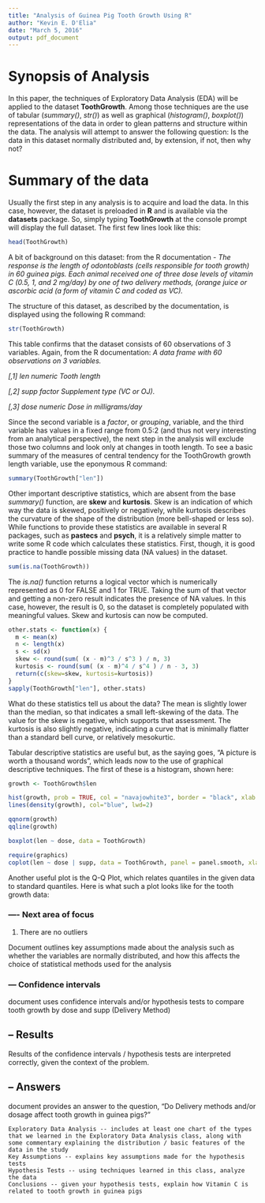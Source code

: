 ```yaml
---
title: "Analysis of Guinea Pig Tooth Growth Using R"
author: "Kevin E. D'Elia"
date: "March 5, 2016"
output: pdf_document
---
```


# Synopsis of Analysis
In this paper, the techniques of Exploratory Data Analysis (EDA) will be applied to the dataset __ToothGrowth__.  Among those techniques are the use of tabular (_summary()_, _str()_) as well as graphical (_histogram()_, _boxplot()_) representations of the data in order to glean patterns and structure within the data.  The analysis will attempt to answer the following question:  Is the data in this dataset normally distributed and, by extension, if not, then why not?

# Summary of the data
Usually the first step in any analysis is to acquire and load the data.  In this case, however, the dataset is preloaded in __R__ and is available via the __datasets__ package.  So, simply typing __ToothGrowth__ at the console prompt will display the full dataset.  The first few lines look like this:
```r
head(ToothGrowth)
```
A bit of background on this dataset:  from the R documentation - _The response is the length of odontoblasts (cells responsible for tooth growth) in 60 guinea pigs. Each animal received one of three dose levels of vitamin C (0.5, 1, and 2 mg/day) by one of two delivery methods, (orange juice or ascorbic acid (a form of vitamin C and coded as VC)._

The structure of this dataset, as described by the documentation, is displayed using the following R command:
```r
str(ToothGrowth)
```

This table confirms that the dataset consists of 60 observations of 3 variables.  Again, from the R documentation: 
_A data frame with 60 observations on 3 variables._

_[,1]	 len	 numeric	 Tooth length_

_[,2]	 supp	 factor	 Supplement type (VC or OJ)._

_[,3]	 dose	 numeric	 Dose in milligrams/day_

Since the second variable is a _factor_, or _grouping_, variable, and the third variable has values in a fixed range from 0.5:2 (and thus not very interesting from an analytical perspective), the next step in the analysis will exclude those two columns and look only at changes in tooth length.  To see a basic summary of the measures of central tendency for the ToothGrowth growth length variable, use the eponymous R command:
```r
summary(ToothGrowth["len"])
```

Other important descriptive statistics, which are absent from the base _summary()_ function, are __skew__ and __kurtosis__.  Skew is an indication of which way the data is skewed, positively or negatively, while kurtosis describes the curvature of the shape of the distribution (more bell-shaped or less so).  While functions to provide these statistics are available in several R packages, such as __pastecs__ and __psych__, it is a relatively simple matter to write some R code which calculates these statistics.  First, though, it is good practice to handle possible missing data (NA values) in the dataset.
```r
sum(is.na(ToothGrowth))
```

The _is.na()_ function returns a logical vector which is numerically represented as 0 for FALSE and 1 for TRUE.  Taking the sum of that vector and getting a non-zero result indicates the presence of NA values.  In this case, however, the result is 0, so the dataset is completely populated with meaningful values.  Skew and kurtosis can now be computed.

```r
other.stats <- function(x) {
  m <- mean(x)
  n <- length(x)
  s <- sd(x)
  skew <- round(sum( (x - m)^3 / s^3 ) / n, 3)
  kurtosis <- round(sum( (x - m)^4 / s^4 ) / n - 3, 3)
  return(c(skew=skew, kurtosis=kurtosis))
}
sapply(ToothGrowth["len"], other.stats)
```
What do these statistics tell us about the data?  The mean is slightly lower than the median, so that indicates a small left-skewing of the data.  The value for the skew is negative, which supports that assessment.  The kurtosis is also slightly negative, indicating a curve that is minimally flatter than a standard bell curve, or relatively mesokurtic.

Tabular descriptive statistics are useful but, as the saying goes, "A picture is worth a thousand words", which leads now to the use of graphical descriptive techniques.  The first of these is a histogram, shown here:

```r
growth <- ToothGrowth$len

hist(growth, prob = TRUE, col = "navajowhite3", border = "black", xlab = "")
lines(density(growth), col="blue", lwd=2)

qqnorm(growth)
qqline(growth)

boxplot(len ~ dose, data = ToothGrowth)

require(graphics)
coplot(len ~ dose | supp, data = ToothGrowth, panel = panel.smooth, xlab = "ToothGrowth data: length vs dose, given type of supplement")
```
Another useful plot is the Q-Q Plot, which relates quantiles in the given data to standard quantiles. Here is what such a plot looks like for the tooth growth data:

### ---- Next area of focus

1. There are no outliers

Document outlines key assumptions made about the analysis such as whether the variables are normally distributed, and how this affects the choice of statistical methods used for the analysis

### --- Confidence intervals
document uses confidence intervals and/or hypothesis tests to compare tooth growth by dose and supp (Delivery Method)

##  -- Results
Results of the confidence intervals / hypothesis tests are interpreted correctly, given the context of the problem.

## -- Answers
document provides an answer to the question, "Do Delivery methods and/or dosage affect tooth growth in guinea pigs?"


    Exploratory Data Analysis -- includes at least one chart of the types that we learned in the Exploratory Data Analysis class, along with some commentary explaining the distribution / basic features of the data in the study
    Key Assumptions -- explains key assumptions made for the hypothesis tests
    Hypothesis Tests -- using techniques learned in this class, analyze the data
    Conclusions -- given your hypothesis tests, explain how Vitamin C is related to tooth growth in guinea pigs